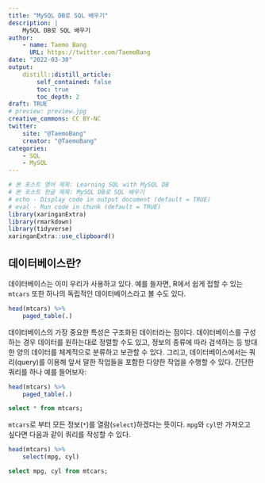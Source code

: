 ```yaml
---
title: "MySQL DB로 SQL 배우기"
description: |
    MySQL DB로 SQL 배우기
author:
    - name: Taemo Bang
      URL: https://twitter.com/TaemoBang
date: "2022-03-30"
output:
    distill::distill_article:
        self_contained: false
        toc: true
        toc_depth: 2
draft: TRUE
# preview: preview.jpg
creative_commons: CC BY-NC
twitter:
    site: "@TaemoBang"
    creator: "@TaemoBang"
categories:
    - SQL
    - MySQL
---
```


```r
# 본 포스트 영어 제목: Learning SQL with MySQL DB
# 본 포스트 한글 제목: MySQL DB로 SQL 배우기
# echo - Display code in output document (default = TRUE)
# eval - Run code in chunk (default = TRUE)
library(xaringanExtra)
library(rmarkdown)
library(tidyverse)
xaringanExtra::use_clipboard()
```

## 데이터베이스란?

데이터베이스는 이미 우리가 사용하고 있다. 예를 들자면, R에서 쉽게 접할 수 있는 `mtcars` 또한 하나의 독립적인 데이터베이스라고 볼 수도 있다.

```r
head(mtcars) %>% 
    paged_table(.)
```

데이터베이스의 가장 중요한 특성은 구조화된 데이터라는 점이다. 데이터베이스를 구성하는 경우 데이터를 원하는대로 정렬할 수도 있고, 정보의 종류에 따라 검색하는 등 방대한 양의 데이터를 체계적으로 분류하고 보관할 수 있다. 그리고, 데이터베이스에서는 쿼리(query)를 이용해 앞서 말한 작업들을 포함한 다양한 작업을 수행할 수 있다. 간단한 쿼리를 하나 예를 들어보자:

```r
head(mtcars) %>% 
    paged_table(.)
```

```sql
select * from mtcars;
```

`mtcars`로 부터 모든 정보(`*`)를 열람(`select`)하겠다는 뜻이다. `mpg`와 `cyl`만 가져오고 싶다면 다음과 같이 쿼리를 작성할 수 있다.

```r
head(mtcars) %>% 
    select(mpg, cyl)
```

```sql
select mpg, cyl from mtcars;
```

